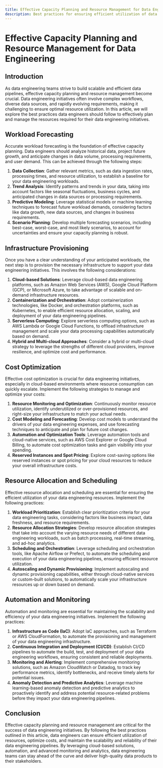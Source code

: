 ```yaml
---
title: Effective Capacity Planning and Resource Management for Data Engineering
description: Best practices for ensuring efficient utilization of data engineering resources
---
```


# Effective Capacity Planning and Resource Management for Data Engineering

## Introduction

As data engineering teams strive to build scalable and efficient data pipelines, effective capacity planning and resource management become crucial. Data engineering initiatives often involve complex workflows, diverse data sources, and rapidly evolving requirements, making it challenging to ensure optimal resource utilization. In this article, we will explore the best practices data engineers should follow to effectively plan and manage the resources required for their data engineering initiatives.

## Workload Forecasting

Accurate workload forecasting is the foundation of effective capacity planning. Data engineers should analyze historical data, project future growth, and anticipate changes in data volume, processing requirements, and user demand. This can be achieved through the following steps:

1. **Data Collection**: Gather relevant metrics, such as data ingestion rates, processing times, and resource utilization, to establish a baseline for your data engineering workloads.
2. **Trend Analysis**: Identify patterns and trends in your data, taking into account factors like seasonal fluctuations, business cycles, and anticipated changes in data sources or processing requirements.
3. **Predictive Modeling**: Leverage statistical models or machine learning techniques to forecast future workload demands, considering factors like data growth, new data sources, and changes in business requirements.
4. **Scenario Planning**: Develop multiple forecasting scenarios, including best-case, worst-case, and most likely scenarios, to account for uncertainties and ensure your capacity planning is robust.

## Infrastructure Provisioning

Once you have a clear understanding of your anticipated workloads, the next step is to provision the necessary infrastructure to support your data engineering initiatives. This involves the following considerations:

1. **Cloud-based Solutions**: Leverage cloud-based data engineering platforms, such as Amazon Web Services (AWS), Google Cloud Platform (GCP), or Microsoft Azure, to take advantage of scalable and on-demand infrastructure resources.
2. **Containerization and Orchestration**: Adopt containerization technologies, like Docker, and orchestration platforms, such as Kubernetes, to enable efficient resource allocation, scaling, and deployment of your data engineering pipelines.
3. **Serverless Computing**: Explore serverless computing options, such as AWS Lambda or Google Cloud Functions, to offload infrastructure management and scale your data processing capabilities automatically based on demand.
4. **Hybrid and Multi-cloud Approaches**: Consider a hybrid or multi-cloud strategy to leverage the strengths of different cloud providers, improve resilience, and optimize cost and performance.

## Cost Optimization

Effective cost optimization is crucial for data engineering initiatives, especially in cloud-based environments where resource consumption can quickly escalate. Implement the following strategies to manage and optimize your costs:

1. **Resource Monitoring and Optimization**: Continuously monitor resource utilization, identify underutilized or over-provisioned resources, and right-size your infrastructure to match your actual needs.
2. **Cost Modeling and Forecasting**: Develop cost models to understand the drivers of your data engineering expenses, and use forecasting techniques to anticipate and plan for future cost changes.
3. **Automation and Optimization Tools**: Leverage automation tools and cloud-native services, such as AWS Cost Explorer or Google Cloud Billing, to automate cost optimization tasks and gain visibility into your spending.
4. **Reserved Instances and Spot Pricing**: Explore cost-saving options like reserved instances or spot pricing for your cloud resources to reduce your overall infrastructure costs.

## Resource Allocation and Scheduling

Effective resource allocation and scheduling are essential for ensuring the efficient utilization of your data engineering resources. Implement the following practices:

1. **Workload Prioritization**: Establish clear prioritization criteria for your data engineering tasks, considering factors like business impact, data freshness, and resource requirements.
2. **Resource Allocation Strategies**: Develop resource allocation strategies that take into account the varying resource needs of different data engineering workloads, such as batch processing, real-time streaming, and ad-hoc analytics.
3. **Scheduling and Orchestration**: Leverage scheduling and orchestration tools, like Apache Airflow or Prefect, to automate the scheduling and execution of your data engineering pipelines, ensuring efficient resource utilization.
4. **Autoscaling and Dynamic Provisioning**: Implement autoscaling and dynamic provisioning capabilities, either through cloud-native services or custom-built solutions, to automatically scale your infrastructure resources up or down based on demand.

## Automation and Monitoring

Automation and monitoring are essential for maintaining the scalability and efficiency of your data engineering initiatives. Implement the following practices:

1. **Infrastructure as Code (IaC)**: Adopt IaC approaches, such as Terraform or AWS CloudFormation, to automate the provisioning and management of your data engineering infrastructure.
2. **Continuous Integration and Deployment (CI/CD)**: Establish CI/CD pipelines to automate the build, test, and deployment of your data engineering workflows, ensuring consistent and reliable deployments.
3. **Monitoring and Alerting**: Implement comprehensive monitoring solutions, such as Amazon CloudWatch or Datadog, to track key performance metrics, identify bottlenecks, and receive timely alerts for potential issues.
4. **Anomaly Detection and Predictive Analytics**: Leverage machine learning-based anomaly detection and predictive analytics to proactively identify and address potential resource-related problems before they impact your data engineering pipelines.

## Conclusion

Effective capacity planning and resource management are critical for the success of data engineering initiatives. By following the best practices outlined in this article, data engineers can ensure efficient utilization of resources, optimize costs, and maintain the scalability and reliability of their data engineering pipelines. By leveraging cloud-based solutions, automation, and advanced monitoring and analytics, data engineering teams can stay ahead of the curve and deliver high-quality data products to their stakeholders.